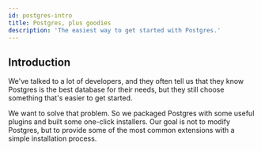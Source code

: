 ```yaml
---
id: postgres-intro
title: Postgres, plus goodies
description: 'The easiest way to get started with Postgres.'
---
```


## Introduction

We've talked to a lot of developers, and they often tell us that they know Postgres is the best database for their needs, but they still choose something that's easier to get started.

We want to solve that problem. So we packaged Postgres with some useful plugins and built some one-click installers. Our goal is not to modify Postgres, but to provide some of the most common extensions with a simple installation process.



